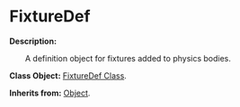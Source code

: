 # FixtureDef

**Description:**

&emsp;&emsp;A definition object for fixtures added to physics bodies.

**Class Object:** [FixtureDef Class](/docs/api/Class%20Object/FixtureDef).

**Inherits from:** [Object](/docs/api/Class/Object).